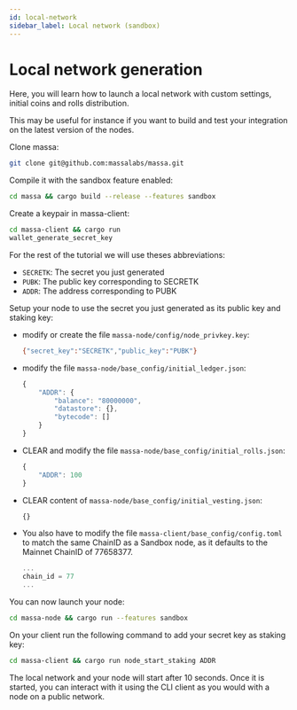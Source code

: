 ```yaml
---
id: local-network
sidebar_label: Local network (sandbox)
---
```



# Local network generation
Here, you will learn how to launch a local network with custom settings, initial coins and rolls distribution.

This may be useful for instance if you want to build and test your integration on the latest version of the nodes.

Clone massa:

```bash
git clone git@github.com:massalabs/massa.git
```

Compile it with the sandbox feature enabled:

```bash
cd massa && cargo build --release --features sandbox
```

Create a keypair in massa-client:

```bash
cd massa-client && cargo run
wallet_generate_secret_key
```

For the rest of the tutorial we will use theses abbreviations:

- `SECRETK`: The secret you just generated
- `PUBK`: The public key corresponding to SECRETK
- `ADDR`: The address corresponding to PUBK

Setup your node to use the secret you just generated as its public key and staking key:
- modify or create the file `massa-node/config/node_privkey.key`:

    ```bash
    {"secret_key":"SECRETK","public_key":"PUBK"}
    ```

- modify the file `massa-node/base_config/initial_ledger.json`:

    ```javascript
    {
        "ADDR": {
            "balance": "80000000",
            "datastore": {},
            "bytecode": []
        }
    }
    ```

- CLEAR and modify the file `massa-node/base_config/initial_rolls.json`:

    ```javascript
    {
        "ADDR": 100
    }
    ```

- CLEAR content of `massa-node/base_config/initial_vesting.json`:

    ```javascript
    {}
    ```

- You also have to modify the file `massa-client/base_config/config.toml` to match the same ChainID as a Sandbox node, as it defaults to the Mainnet ChainID of 77658377.
    ```javascript
    ...
    chain_id = 77
    ...
    ```

You can now launch your node:
```bash
cd massa-node && cargo run --features sandbox
```

On your client run the following command to add your secret key as staking key:

```bash
cd massa-client && cargo run node_start_staking ADDR
```

The local network and your node will start after 10 seconds. Once it is started, you can interact with it using the CLI
client as you would with a node on a public network.
